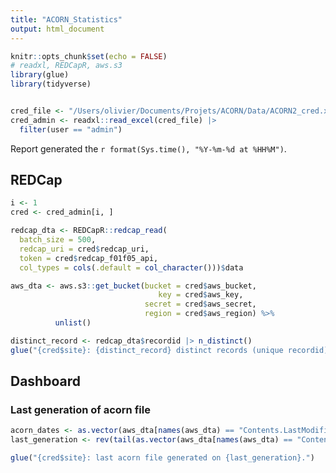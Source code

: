 ```yaml
---
title: "ACORN_Statistics"
output: html_document
---
```


```r
knitr::opts_chunk$set(echo = FALSE)
# readxl, REDCapR, aws.s3
library(glue)
library(tidyverse)


cred_file <- "/Users/olivier/Documents/Projets/ACORN/Data/ACORN2_cred.xlsx"
cred_admin <- readxl::read_excel(cred_file) |> 
  filter(user == "admin")
```

Report generated the `r format(Sys.time(), "%Y-%m-%d at %HH%M")`.

## REDCap

```r
i <- 1
cred <- cred_admin[i, ]

redcap_dta <- REDCapR::redcap_read(
  batch_size = 500,
  redcap_uri = cred$redcap_uri, 
  token = cred$redcap_f01f05_api,
  col_types = cols(.default = col_character()))$data

aws_dta <- aws.s3::get_bucket(bucket = cred$aws_bucket,
                                 key = cred$aws_key,
                              secret = cred$aws_secret,
                              region = cred$aws_region) %>%
          unlist()
```


```r
distinct_record <- redcap_dta$recordid |> n_distinct()
glue("{cred$site}: {distinct_record} distinct records (unique recordid).")
```


## Dashboard

### Last generation of acorn file

```r
acorn_dates <- as.vector(aws_dta[names(aws_dta) == "Contents.LastModified"])
last_generation <- rev(tail(as.vector(aws_dta[names(aws_dta) == "Contents.LastModified"])[order(as.POSIXct(acorn_dates))], 1))

glue("{cred$site}: last acorn file generated on {last_generation}.")
```
